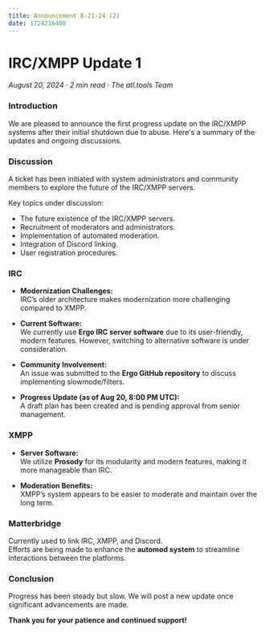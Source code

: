 ```yaml
---
title: Announcement 8-21-24 (2)
date: 1724216400
---
```


# **IRC/XMPP Update 1**

_August 20, 2024 · 2 min read · The atl.tools Team_

### **Introduction**

We are pleased to announce the first progress update on the IRC/XMPP systems after their initial shutdown due to abuse. Here's a summary of the updates and ongoing discussions.

### **Discussion**

A ticket has been initiated with system administrators and community members to explore the future of the IRC/XMPP servers.

Key topics under discussion:

- The future existence of the IRC/XMPP servers.
- Recruitment of moderators and administrators.
- Implementation of automated moderation.
- Integration of Discord linking.
- User registration procedures.

### **IRC**

- **Modernization Challenges:**  
  IRC’s older architecture makes modernization more challenging compared to XMPP.

- **Current Software:**  
  We currently use **Ergo IRC server software** due to its user-friendly, modern features. However, switching to alternative software is under consideration.

- **Community Involvement:**  
  An issue was submitted to the **Ergo GitHub repository** to discuss implementing slowmode/filters.

- **Progress Update (as of Aug 20, 8:00 PM UTC):**  
  A draft plan has been created and is pending approval from senior management.

### **XMPP**

- **Server Software:**  
  We utilize **Prosody** for its modularity and modern features, making it more manageable than IRC.

- **Moderation Benefits:**  
  XMPP’s system appears to be easier to moderate and maintain over the long term.

### **Matterbridge**

Currently used to link IRC, XMPP, and Discord.  
Efforts are being made to enhance the **automod system** to streamline interactions between the platforms.

### **Conclusion**

Progress has been steady but slow. We will post a new update once significant advancements are made.

**Thank you for your patience and continued support!**

